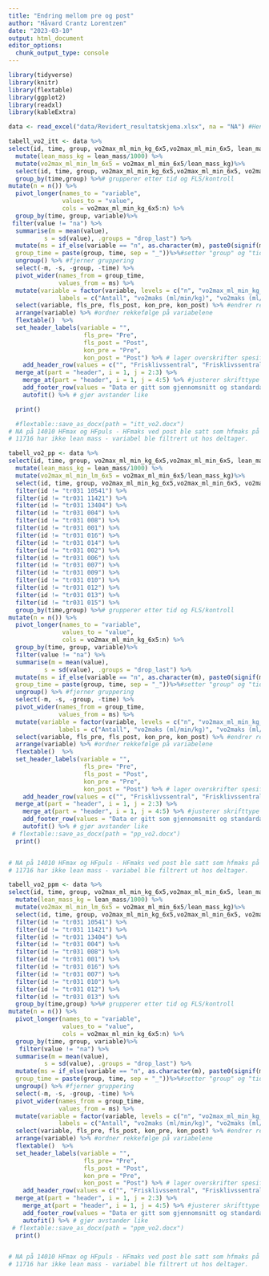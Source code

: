 ```yaml
---
title: "Endring mellom pre og post"
author: "Håvard Crantz Lorentzen"
date: "2023-03-10"
output: html_document
editor_options: 
  chunk_output_type: console
---
```


```r

library(tidyverse)
library(knitr)
library(flextable)
library(ggplot2)
library(readxl)
library(kableExtra)

data <- read_excel("data/Revidert_resultatskjema.xlsx", na = "NA") #Henter data

tabell_vo2_itt <- data %>%
select(id, time, group, vo2max_ml_min_kg_6x5,vo2max_ml_min_6x5, lean_mass, o2_puls_ml ,hf_max, rer_max_30sek, bfmax_30sek, Ve_L_min_max_30sek, time_to_exhaustion, borg_end,lac) %>%
  mutate(lean_mass_kg = lean_mass/1000) %>%
  mutate(vo2max_ml_min_lm_6x5 = vo2max_ml_min_6x5/lean_mass_kg)%>%
  select(id, time, group, vo2max_ml_min_kg_6x5,vo2max_ml_min_6x5, vo2max_ml_min_lm_6x5,o2_puls_ml, hf_max, rer_max_30sek, bfmax_30sek, Ve_L_min_max_30sek,time_to_exhaustion, borg_end,lac) %>%
  group_by(time,group) %>%# grupperer etter tid og FLS/kontroll
mutate(n = n()) %>% 
  pivot_longer(names_to = "variable", 
               values_to = "value", 
               cols = vo2max_ml_min_kg_6x5:n) %>%
  group_by(time, group, variable)%>%
 filter(value != "na") %>%
  summarise(m = mean(value),
          s = sd(value), .groups = "drop_last") %>%
  mutate(ms = if_else(variable == "n", as.character(m), paste0(signif(m, 3),  " (", signif(s, 3), ")")), # setter gjennomsnitt og standardavvik (i parentes) sammen og justerer antall desimaler
  group_time = paste(group, time, sep = "_"))%>%#setter "group" og "tid" sammen
  ungroup() %>% #fjerner gruppering
  select(-m, -s, -group, -time) %>%
  pivot_wider(names_from = group_time, 
              values_from = ms) %>%
  mutate(variable = factor(variable, levels = c("n", "vo2max_ml_min_kg_6x5", "vo2max_ml_min_6x5", "vo2max_ml_min_lm_6x5" ,"o2_puls_ml", "hf_max", "rer_max_30sek", "bfmax_30sek", "Ve_L_min_max_30sek", "time_to_exhaustion", "borg_end", "lac"), 
              labels = c("Antall", "vo2maks (ml/min/kg)", "vo2maks (ml/min)", "vo2maks (ml/min/m.m)", "o2 puls (ml)", "Maks puls", "Maks RER", "Maks pustefrekvens", "Maks ventialsjon (L/min)", "Tid til utmattelse (s)", "Borg ved Vo2maks", "Laktat"))) %>% # ordner rekkefølge og norske navn
  select(variable, fls_pre, fls_post, kon_pre, kon_post) %>% #endrer rekkefølge på gruppene
  arrange(variable) %>% #ordner rekkefølge på variabelene 
  flextable()  %>%
  set_header_labels(variable = "",
                     fls_pre= "Pre", 
                     fls_post = "Post",
                     kon_pre = "Pre", 
                     kon_post = "Post") %>% # lager overskrifter spesifisert for hver kollonne 
    add_header_row(values = c("", "Frisklivssentral", "Frisklivssentral", "Kontroll", "Kontroll")) %>%
  merge_at(part = "header", i = 1, j = 2:3) %>%
    merge_at(part = "header", i = 1, j = 4:5) %>% #justerer skrifttype
    add_footer_row(values = "Data er gitt som gjennomsnitt og standardavvik.", colwidths = 5) %>% #legger til fornote
    autofit() %>% # gjør avstander like

  print()

  #flextable::save_as_docx(path = "itt_vo2.docx")
# NA på 14010 HFmax og HFpuls - HFmaks ved post ble satt som hfmaks på pre.
# 11716 har ikke lean mass - variabel ble filtrert ut hos deltager.


```

```r

tabell_vo2_pp <- data %>%
select(id, time, group, vo2max_ml_min_kg_6x5,vo2max_ml_min_6x5, lean_mass,o2_puls_ml, hf_max, rer_max_30sek, bfmax_30sek, Ve_L_min_max_30sek,time_to_exhaustion, borg_end,lac) %>%
  mutate(lean_mass_kg = lean_mass/1000) %>%
  mutate(vo2max_ml_min_lm_6x5 = vo2max_ml_min_6x5/lean_mass_kg)%>%
  select(id, time, group, vo2max_ml_min_kg_6x5,vo2max_ml_min_6x5, vo2max_ml_min_lm_6x5,o2_puls_ml, hf_max, rer_max_30sek, bfmax_30sek, Ve_L_min_max_30sek, time_to_exhaustion, borg_end,lac) %>%
  filter(id != "tr031 10541") %>%
  filter(id != "tr031 11421") %>%
  filter(id != "tr031 13404") %>%
  filter(id != "tr031 004") %>%
  filter(id != "tr031 008") %>%
  filter(id != "tr031 001") %>%
  filter(id != "tr031 016") %>%
  filter(id != "tr031 014") %>%
  filter(id != "tr031 002") %>%
  filter(id != "tr031 006") %>%
  filter(id != "tr031 007") %>%
  filter(id != "tr031 009") %>%
  filter(id != "tr031 010") %>%
  filter(id != "tr031 012") %>%
  filter(id != "tr031 013") %>%
  filter(id != "tr031 015") %>%
  group_by(time,group) %>%# grupperer etter tid og FLS/kontroll
mutate(n = n()) %>% 
  pivot_longer(names_to = "variable", 
               values_to = "value", 
               cols = vo2max_ml_min_kg_6x5:n) %>%
  group_by(time, group, variable)%>%
  filter(value != "na") %>%
  summarise(m = mean(value),
          s = sd(value), .groups = "drop_last") %>%
  mutate(ms = if_else(variable == "n", as.character(m), paste0(signif(m, 3),  " (", signif(s, 3), ")")), # setter gjennomsnitt og standardavvik (i parentes) sammen og justerer antall desimaler
  group_time = paste(group, time, sep = "_"))%>%#setter "group" og "tid" sammen
  ungroup() %>% #fjerner gruppering
  select(-m, -s, -group, -time) %>%
  pivot_wider(names_from = group_time, 
              values_from = ms) %>%
  mutate(variable = factor(variable, levels = c("n", "vo2max_ml_min_kg_6x5", "vo2max_ml_min_6x5", "vo2max_ml_min_lm_6x5" ,"o2_puls_ml", "hf_max", "rer_max_30sek", "bfmax_30sek", "Ve_L_min_max_30sek", "time_to_exhaustion", "borg_end", "lac"), 
              labels = c("Antall", "vo2maks (ml/min/kg)", "vo2maks (ml/min)", "vo2maks (ml/min/m.m)", "o2 puls (ml)", "Maks puls", "Maks RER", "Maks pustefrekvens", "Maks ventialsjon (L/min)", "Tid til utmattelse (s)", "Borg ved Vo2maks", "Laktat"))) %>% # ordner rekkefølge og norske navn
  select(variable, fls_pre, fls_post, kon_pre, kon_post) %>% #endrer rekkefølge på gruppene
  arrange(variable) %>% #ordner rekkefølge på variabelene 
  flextable()  %>%
  set_header_labels(variable = "",
                     fls_pre= "Pre", 
                     fls_post = "Post",
                     kon_pre = "Pre", 
                     kon_post = "Post") %>% # lager overskrifter spesifisert for hver kollonne 
    add_header_row(values = c("", "Frisklivssentral", "Frisklivssentral", "Kontroll", "Kontroll")) %>%
  merge_at(part = "header", i = 1, j = 2:3) %>%
    merge_at(part = "header", i = 1, j = 4:5) %>% #justerer skrifttype
    add_footer_row(values = "Data er gitt som gjennomsnitt og standardavvik.", colwidths = 5) %>% #legger til fornote
    autofit() %>% # gjør avstander like
 # flextable::save_as_docx(path = "pp_vo2.docx")
  print()


# NA på 14010 HFmax og HFpuls - HFmaks ved post ble satt som hfmaks på pre.
# 11716 har ikke lean mass - variabel ble filtrert ut hos deltager.
```

```r

tabell_vo2_ppm <- data %>%
select(id, time, group, vo2max_ml_min_kg_6x5,vo2max_ml_min_6x5, lean_mass,o2_puls_ml,hf_max, rer_max_30sek, bfmax_30sek, Ve_L_min_max_30sek,time_to_exhaustion, borg_end,lac) %>%
  mutate(lean_mass_kg = lean_mass/1000) %>%
  mutate(vo2max_ml_min_lm_6x5 = vo2max_ml_min_6x5/lean_mass_kg)%>%
  select(id, time, group, vo2max_ml_min_kg_6x5,vo2max_ml_min_6x5, vo2max_ml_min_lm_6x5,o2_puls_ml, hf_max, rer_max_30sek, bfmax_30sek, Ve_L_min_max_30sek, time_to_exhaustion, borg_end,lac) %>%
  filter(id != "tr031 10541") %>%
  filter(id != "tr031 11421") %>%
  filter(id != "tr031 13404") %>%
  filter(id != "tr031 004") %>%
  filter(id != "tr031 008") %>%
  filter(id != "tr031 001") %>%
  filter(id != "tr031 016") %>%
  filter(id != "tr031 007") %>%
  filter(id != "tr031 010") %>%
  filter(id != "tr031 012") %>%
  filter(id != "tr031 013") %>%
  group_by(time,group) %>%# grupperer etter tid og FLS/kontroll
mutate(n = n()) %>% 
  pivot_longer(names_to = "variable", 
               values_to = "value", 
               cols = vo2max_ml_min_kg_6x5:n) %>%
  group_by(time, group, variable)%>%
   filter(value != "na") %>%
  summarise(m = mean(value),
          s = sd(value), .groups = "drop_last") %>%
  mutate(ms = if_else(variable == "n", as.character(m), paste0(signif(m, 3),  " (", signif(s, 3), ")")), # setter gjennomsnitt og standardavvik (i parentes) sammen og justerer antall desimaler
  group_time = paste(group, time, sep = "_"))%>%#setter "group" og "tid" sammen
  ungroup() %>% #fjerner gruppering
  select(-m, -s, -group, -time) %>%
  pivot_wider(names_from = group_time, 
              values_from = ms) %>%
  mutate(variable = factor(variable, levels = c("n", "vo2max_ml_min_kg_6x5", "vo2max_ml_min_6x5", "vo2max_ml_min_lm_6x5" ,"o2_puls_ml", "hf_max", "rer_max_30sek", "bfmax_30sek", "Ve_L_min_max_30sek", "time_to_exhaustion", "borg_end", "lac"), 
              labels = c("Antall", "vo2maks (ml/min/kg)", "vo2maks (ml/min)", "vo2maks (ml/min/m.m)", "o2 puls (ml)", "Maks puls", "Maks RER", "Maks pustefrekvens", "Maks ventialsjon (ml)", "Tid til utmattelse (s)", "Borg ved Vo2maks", "Laktat"))) %>% # ordner rekkefølge og norske navn
  select(variable, fls_pre, fls_post, kon_pre, kon_post) %>% #endrer rekkefølge på gruppene
  arrange(variable) %>% #ordner rekkefølge på variabelene 
  flextable()  %>%
  set_header_labels(variable = "",
                     fls_pre= "Pre", 
                     fls_post = "Post",
                     kon_pre = "Pre", 
                     kon_post = "Post") %>% # lager overskrifter spesifisert for hver kollonne 
    add_header_row(values = c("", "Frisklivssentral", "Frisklivssentral", "Kontroll", "Kontroll")) %>%
  merge_at(part = "header", i = 1, j = 2:3) %>%
    merge_at(part = "header", i = 1, j = 4:5) %>% #justerer skrifttype
    add_footer_row(values = "Data er gitt som gjennomsnitt og standardavvik.", colwidths = 5) %>% #legger til fornote
    autofit() %>% # gjør avstander like
 # flextable::save_as_docx(path = "ppm_vo2.docx")
  print()


# NA på 14010 HFmax og HFpuls - HFmaks ved post ble satt som hfmaks på pre.
# 11716 har ikke lean mass - variabel ble filtrert ut hos deltager.
```
